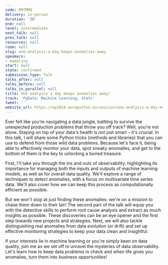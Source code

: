 ```yaml
---
code: M9TMMQ
delivery: in-person
duration: '30'
end: null
level: intermediate
next_talk: null
prev_talk: null
resources: null
room: null
slug: one-analysis-a-day-keeps-anomalies-away
speakers:
- madalina
start: null
state: confirmed
submission_type: Talk
talks_after: null
talks_before: null
talks_in_parallel: null
title: One analysis a day keeps anomalies away!
track: 'PyData: Machine Learning, Stats'
tweet: ''
website_url: https://ep2024.europython.eu/session/one-analysis-a-day-keeps-anomalies-away
---
```


Ever felt like you’re navigating a data jungle, battling to survive the unexpected production problems that throw you off track? Well, you’re not alone. Staying on top of your data's health is not just smart – it's crucial. In this talk, I will share some Python tricks (methods and libraries) that you can use to defend from those wild data problems. Because let's face it, being able to effectively monitor your data, spot sneaky anomalies, and get to the bottom of them is the key to unlocking a buried treasure.

First, I'll take you through the ins and outs of observability, highlighting its importance for managing both the inputs and outputs of machine learning models, as well as for overall data quality. We'll explore a range of techniques to detect anomalies, with a focus on multivariate time series data. We'll also cover how we can keep this process as computationally efficient as possible.

But we won't stop at just finding these anomalies: we're on a mission to chase them down to their lair! The second part of the talk will equip you with the detective skills to perform root cause analysis and extract as much insights as possible. These discoveries can be an eye opener and the first step towards new projects and strategies. Next, we will also tackle distinguishing real anomalies from data evolution (or drift) and set up effective monitoring strategies to keep your data clean and insightful.

If your interests lie in machine learning or you're simply keen on data quality, join me as we set off to unravel the mysteries of data observability. Let's learn how to keep data problems in check and when life gives you anomalies, turn them into business opportunities!
